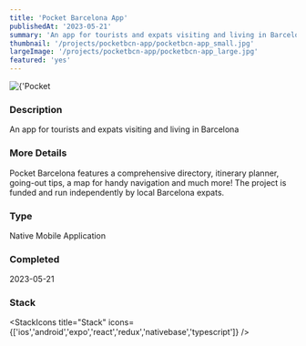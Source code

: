 ```yaml
---
title: 'Pocket Barcelona App'
publishedAt: '2023-05-21'
summary: 'An app for tourists and expats visiting and living in Barcelona'
thumbnail: '/projects/pocketbcn-app/pocketbcn-app_small.jpg'
largeImage: '/projects/pocketbcn-app/pocketbcn-app_large.jpg'
featured: 'yes'
---
```


<div className="relative w-full h-[400px] sm:h-[600px] md:h-[760px] lg:h-[920px]">
  <Image
    alt={'Pocket Barcelona App'}
    src={'/projects/pocketbcn-app/pocketbcn-app.jpg'}
    sizes="(max-width: 640px) 100%, 100%"
    fill={true}
    priority
    style={{
      objectFit: 'contain'
    }}
  />
</div>

### Description

An app for tourists and expats visiting and living in Barcelona

### More Details

Pocket Barcelona features a comprehensive directory, itinerary planner, going-out tips, a map for handy navigation and much more! The project is funded and run independently by local Barcelona expats.

### Type

Native Mobile Application


### Completed
2023-05-21



### Stack

<StackIcons
  title="Stack"
  icons={['ios','android','expo','react','redux','nativebase','typescript']}
  />
